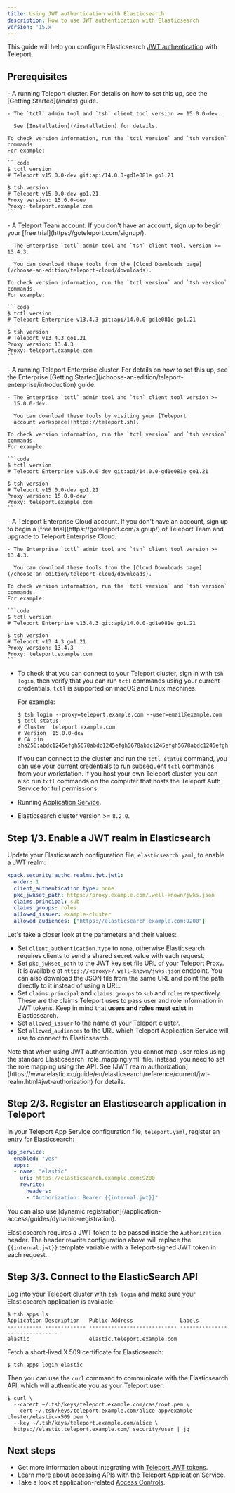 ```yaml
---
title: Using JWT authentication with Elasticsearch
description: How to use JWT authentication with Elasticsearch
version: '15.x'
---
```


This guide will help you configure Elasticsearch [JWT authentication](https://www.elastic.co/guide/en/elasticsearch/reference/current/jwt-realm.html)
with Teleport.

## Prerequisites

<Tabs>
  <Tab title="Teleport Community Edition">
    - A running Teleport cluster. For details on how to set this up, see the
      [Getting Started](/index) guide.

    - The `tctl` admin tool and `tsh` client tool version >= 15.0.0-dev.

      See [Installation](/installation) for details.

    To check version information, run the `tctl version` and `tsh version` commands.
    For example:

    ```code
    $ tctl version
    # Teleport v15.0.0-dev git:api/14.0.0-gd1e081e go1.21
      
    $ tsh version
    # Teleport v15.0.0-dev go1.21
    Proxy version: 15.0.0-dev
    Proxy: teleport.example.com
    ```
  </Tab>

  <Tab title="Teleport Team">
    - A Teleport Team account. If you don't have an account, sign
      up to begin your [free trial](https://goteleport.com/signup/).

    - The Enterprise `tctl` admin tool and `tsh` client tool, version >= 13.4.3.

      You can download these tools from the [Cloud Downloads page](/choose-an-edition/teleport-cloud/downloads).

    To check version information, run the `tctl version` and `tsh version` commands.
    For example:

    ```code
    $ tctl version
    # Teleport Enterprise v13.4.3 git:api/14.0.0-gd1e081e go1.21
      
    $ tsh version
    # Teleport v13.4.3 go1.21
    Proxy version: 13.4.3
    Proxy: teleport.example.com
    ```
  </Tab>

  <Tab title="Teleport Enterprise">
    - A running Teleport Enterprise cluster. For details on how to set this up, see the Enterprise
      [Getting Started](/choose-an-edition/teleport-enterprise/introduction) guide.

    - The Enterprise `tctl` admin tool and `tsh` client tool version >=
      15.0.0-dev.

      You can download these tools by visiting your [Teleport
      account workspace](https://teleport.sh).

    To check version information, run the `tctl version` and `tsh version` commands.
    For example:

    ```code
    $ tctl version
    # Teleport Enterprise v15.0.0-dev git:api/14.0.0-gd1e081e go1.21
      
    $ tsh version
    # Teleport v15.0.0-dev go1.21
    Proxy version: 15.0.0-dev
    Proxy: teleport.example.com
    ```
  </Tab>

  <Tab title="Teleport Enterprise Cloud">
    - A Teleport Enterprise Cloud account. If you don't have an account,
      sign up to begin a [free trial](https://goteleport.com/signup/)  of Teleport Team
      and upgrade to Teleport Enterprise Cloud.

    - The Enterprise `tctl` admin tool and `tsh` client tool version >= 13.4.3.

      You can download these tools from the [Cloud Downloads page](/choose-an-edition/teleport-cloud/downloads).

    To check version information, run the `tctl version` and `tsh version` commands.
    For example:

    ```code
    $ tctl version
    # Teleport Enterprise v13.4.3 git:api/14.0.0-gd1e081e go1.21
      
    $ tsh version
    # Teleport v13.4.3 go1.21
    Proxy version: 13.4.3
    Proxy: teleport.example.com
    ```
  </Tab>
</Tabs>

- To check that you can connect to your Teleport cluster, sign in with `tsh login`, then
  verify that you can run `tctl` commands using your current credentials.
  `tctl` is supported on macOS and Linux machines.

  For example:
  ```code
  $ tsh login --proxy=teleport.example.com --user=email@example.com
  $ tctl status
  # Cluster  teleport.example.com
  # Version  15.0.0-dev
  # CA pin   sha256:abdc1245efgh5678abdc1245efgh5678abdc1245efgh5678abdc1245efgh5678
  ```
  If you can connect to the cluster and run the `tctl status` command, you can use your
  current credentials to run subsequent `tctl` commands from your workstation.
  If you host your own Teleport cluster, you can also run `tctl` commands on the computer that
  hosts the Teleport Auth Service for full permissions.
- Running [Application Service](/application-access/guides/connecting-apps).
- Elasticsearch cluster version >= `8.2.0`.

## Step 1/3. Enable a JWT realm in Elasticsearch

Update your Elasticsearch configuration file, `elasticsearch.yaml`, to enable a
JWT realm:

```yaml
xpack.security.authc.realms.jwt.jwt1:
  order: 1
  client_authentication.type: none
  pkc_jwkset_path: https://proxy.example.com/.well-known/jwks.json
  claims.principal: sub
  claims.groups: roles
  allowed_issuer: example-cluster
  allowed_audiences: ["https://elasticsearch.example.com:9200"]
```

Let's take a closer look at the parameters and their values:

- Set `client_authentication.type` to `none`, otherwise Elasticsearch requires
  clients to send a shared secret value with each request.
- Set `pkc_jwkset_path` to the JWT key set file URL of your Teleport Proxy. It
  is available at `https://<proxy>/.well-known/jwks.json` endpoint. You can
  also download the JSON file from the same URL and point the path directly to
  it instead of using a URL.
- Set `claims.principal` and `claims.groups` to `sub` and `roles` respectively.
  These are the claims Teleport uses to pass user and role information in JWT
  tokens. Keep in mind that **users and roles must exist** in Elasticsearch.
- Set `allowed_issuer` to the name of your Teleport cluster.
- Set `allowed_audiences` to the URL which Teleport Application Service will
  use to connect to Elasticsearch.

<Note>
  Note that when using JWT authentication, you cannot map user roles using the
  standard Elasticsearch `role_mapping.yml` file. Instead, you need to set the
  role mapping using the API. See [JWT realm authorization](https://www.elastic.co/guide/en/elasticsearch/reference/current/jwt-realm.html#jwt-authorization)
  for details.
</Note>

## Step 2/3. Register an Elasticsearch application in Teleport

In your Teleport App Service configuration file, `teleport.yaml`, register an
entry for Elasticsearch:

```yaml
app_service:
  enabled: "yes"
  apps:
  - name: "elastic"
    uri: https://elasticsearch.example.com:9200
    rewrite:
      headers:
      - "Authorization: Bearer {{internal.jwt}}"
```

<Tip>
  You can also use [dynamic registration](/application-access/guides/dynamic-registration).
</Tip>

Elasticsearch requires a JWT token to be passed inside the `Authorization`
header. The header rewrite configuration above will replace the `{{internal.jwt}}`
template variable with a Teleport-signed JWT token in each request.

## Step 3/3. Connect to the ElasticSearch API

Log into your Teleport cluster with `tsh login` and make sure your Elasticsearch
application is available:

```code
$ tsh apps ls
Application Description   Public Address               Labels
----------- ------------- ---------------------------- -------------------------------
elastic                   elastic.teleport.example.com
```

Fetch a short-lived X.509 certificate for Elasticsearch:

```code
$ tsh apps login elastic
```

Then you can use the `curl` command to communicate with the Elasticsearch API,
which will authenticate you as your Teleport user:

```code
$ curl \
  --cacert ~/.tsh/keys/teleport.example.com/cas/root.pem \
  --cert ~/.tsh/keys/teleport.example.com/alice-app/example-cluster/elastic-x509.pem \
  --key ~/.tsh/keys/teleport.example.com/alice \
  https://elastic.teleport.example.com/_security/user | jq
```

## Next steps

- Get more information about integrating with [Teleport JWT tokens](/application-access/jwt/introduction).
- Learn more about [accessing APIs](/application-access/guides/api-access) with the Teleport
  Application Service.
- Take a look at application-related [Access Controls](/application-access/controls).
